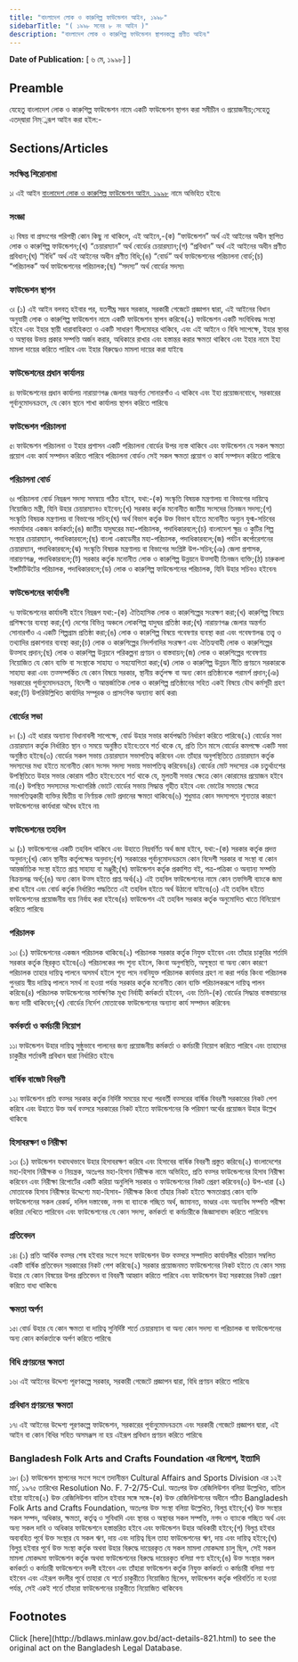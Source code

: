```yaml
---
title: "বাংলাদেশ লোক ও কারুশিল্প ফাউন্ডেশন আইন, ১৯৯৮"
sidebarTitle: "( ১৯৯৮ সনের ৮ নং আইন )"
description: "বাংলাদেশ লোক ও কারুশিল্প ফাউন্ডেশন স্থাপনকল্পে প্রণীত আইন৷"
---
```


**Date of Publication:** [ ৬ মে, ১৯৯৮] ]

## Preamble

যেহেতু বাংলাদেশ লোক ও কারুশিল্প ফাউন্ডেশন নামে একটি ফাউন্ডেশন স্থাপন করা সমীচীন ও প্রয়োজনীয়;সেহেতু এতদ্‌দ্বারা নিম্্নরূপ আইন করা হইল:-

## Sections/Articles

### সংক্ষিপ্ত শিরোনামা

১৷ এই আইন [বাংলাদেশ লোক ও কারুশিল্প ফাউন্ডেশন আইন, ১৯৯৮](/act-821.html "বাংলাদেশ লোক ও কারুশিল্প ফাউন্ডেশন আইন, ১৯৯৮") নামে অভিহিত হইবে৷

### সংজ্ঞা

২৷ বিষয় বা প্রসংগের পরিপন্থী কোন কিছু না থাকিলে, এই আইনে,-(ক) “ফাউন্ডেশন” অর্থ এই আইনের অধীন স্থাপিত লোক ও কারুশিল্প ফাউন্ডেশন;(খ) “চেয়ারম্যান” অর্থ বোর্ডের চেয়ারম্যান;(গ) “প্রবিধান” অর্থ এই আইনের অধীন প্রণীত প্রবিধান;(ঘ) “বিধি” অর্থ এই আইনের অধীন প্রণীত বিধি;(ঙ) “বোর্ড” অর্থ ফাউন্ডেশনের পরিচালনা বোর্ড;(চ) “পরিচালক” অর্থ ফাউন্ডেশনের পরিচালক;(ছ) “সদস্য” অর্থ বোর্ডের সদস্য৷

### ফাউন্ডেশন স্থাপন

৩৷ (১) এই আইন বলবত্ হইবার পর, যতশীঘ্র সম্ভব সরকার, সরকারী গেজেটে প্রজ্ঞাপন দ্বারা, এই আইনের বিধান অনুযায়ী লোক ও কারুশিল্প ফাউন্ডেশন নামে একটি ফাউন্ডেশন স্থাপন করিবে৷(২) ফাউন্ডেশন একটি সংবিধিবদ্ধ সংস্থা হইবে এবং ইহার স্থায়ী ধারাবাহিকতা ও একটি সাধারণ সীলমোহর থাকিবে, এবং এই আইনে ও বিধি সাপেক্ষে, ইহার স্থাবর ও অস্থাবর উভয় প্রকার সম্পত্তি অর্জন করার, অধিকারে রাখার এবং হস্তান্তর করার ক্ষমতা থাকিবে এবং ইহার নামে ইহা মামলা দায়ের করিতে পারিবে এবং ইহার বিরুদ্ধেও মামলা দায়ের করা যাইবে৷

### ফাউন্ডেশনের প্রধান কার্যালয়

৪৷ ফাউন্ডেশনের প্রধান কার্যালয় নারায়াণগঞ্জ জেলার অন্তর্গত সোনারগাঁও এ থাকিবে এবং ইহা প্রয়োজনবোধে, সরকারের পূর্বানুমোদনক্রমে, যে কোন স্থানে শাখা কার্যালয় স্থাপন করিতে পারিবে৷

### ফাউন্ডেশন পরিচালনা

৫৷ ফাউন্ডেশন পরিচালনা ও ইহার প্রশাসন একটি পরিচালনা বোর্ডের উপর ন্যস্ত থাকিবে এবং ফাউন্ডেশন যে সকল ক্ষমতা প্রয়োগ এবং কার্য সম্পাদন করিতে পারিবে পরিচালনা বোর্ডও সেই সকল ক্ষমতা প্রয়োগ ও কার্য সম্পাদন করিতে পারিবে৷

### পরিচালনা বোর্ড

৬৷ পরিচালনা বোর্ড নিম্নরূপ সদস্য সমন্বয়ে গঠিত হইবে, যথা:-(ক) সংস্কৃতি বিষয়ক মন্ত্রণালয় বা বিভাগের দায়িত্বে নিয়োজিত মন্ত্রী, যিনি উহার চেয়ারম্যানও হইবেন;(খ) সরকার কর্তৃক মনোনীত জাতীয় সংসদের তিনজন সদস্য;(গ) সংস্কৃতি বিষয়ক মন্ত্রণালয় বা বিভাগের সচিব;(ঘ) অর্থ বিভাগ কর্তৃক উক্ত বিভাগ হইতে মনোনীত অন্যুন যুগ্ম-সচিবের পদমর্যাদার একজন কর্মকর্তা;(ঙ) জাতীয় যাদুঘরের মহা-পরিচালক, পদাধিকারবলে;(চ) বাংলাদেশ ক্ষুদ্র ও কুটির শিল্প সংস্থার চেয়ারম্যান, পদাধিকারবলে;(ছ) বাংলা একাডেমীর মহা-পরিচালক, পদাধিকারবলে;(জ) পর্যটন কর্পোরেশনের চেয়ারম্যান, পদাধিকারবলে;(ঝ) সংস্কৃতি বিষয়ক মন্ত্রণালয় বা বিভাগের সংশ্লিষ্ট উপ-সচিব;(ঞ) জেলা প্রশাসক, নারায়ণগঞ্জ, পদাধিকারবলে;(ট) সরকার কর্তৃক মনোনীত লোক ও কারুশিল্প উন্নয়নে উত্সাহী তিনজন ব্যক্তি;(ঠ) চারুকলা ইন্সটিটিউটের পরিচালক, পদাধিকারবলে;(ড) লোক ও কারুশিল্প ফাউন্ডেশনের পরিচালক, যিনি উহার সচিবও হইবেন৷

### ফাউন্ডেশনের কার্যাবলী

৭৷ ফাউন্ডেশনের কার্যাবলী হইবে নিম্নরূপ যথা:-(ক) ঐতিহাসিক লোক ও কারুশিল্পের সংরক্ষণ করা;(খ) কারুশিল্প বিষয়ে প্রশিক্ষণের ব্যবস্থা করা;(গ) দেশের বিভিন্ন অঞ্চলে লোকশিল্প যাদুঘর প্রতিষ্ঠা করা;(ঘ) নারায়ণগঞ্জ জেলার অন্তর্গত সোনারগাঁও এ একটি শিল্পগ্রাম প্রতিষ্ঠা করা;(ঙ) লোক ও কারুশিল্প বিষয়ে গবেষণার ব্যবস্থা করা এবং গবেষণালব্ধ তত্ত্ব ও তথ্যাদির প্রকাশনার ব্যবস্থা করা;(চ) লোক ও কারুশিল্পের নিদর্শনাদির সংরক্ষণ এবং ঐতিহ্যবাহী লোক ও কারুশিল্পের উত্সাহ প্রদান;(ছ) লোক ও কারুশিল্প উন্নয়নে পরিকল্পনা প্রণয়ন ও বাস্তবায়ন;(জ) লোক ও কারুশিল্পের গবেষণায় নিয়োজিত যে কোন ব্যক্তি বা সংস্থাকে সাহায্য ও সহযোগিতা করা;(ঝ) লোক ও কারুশিল্প উন্নয়ন নীতি প্রণয়নে সরকারকে সাহায্য করা এবং তত্সম্পর্কিত যে কোন বিষয়ে সরকার, স্থানীয় কর্তৃপক্ষ বা অন্য কোন প্রতিষ্ঠানকে পরামর্শ প্রদান;(ঞ) সরকারের পূর্বানুমোদনক্রমে, বিদেশী ও আন্তর্জাতিক লোক ও কারুশিল্প প্রতিষ্ঠানের সহিত একই বিষয়ে যৌথ কর্মসূচী গ্রহণ করা;(ট) উপরিউল্লিখিত কার্যাদির সম্পূরক ও প্রাসংগিক অন্যান্য কার্য করা৷

### বোর্ডের সভা

৮৷ (১) এই ধারার অন্যান্য বিধানাবলী সাপেক্ষে, বোর্ড উহার সভার কার্যপদ্ধতি নির্ধারণ করিতে পারিবে৷(২) বোর্ডের সভা চেয়ারম্যান কর্তৃক নির্ধারিত স্থান ও সময়ে অনুষ্ঠিত হইবে:তবে শর্ত থাকে যে, প্রতি তিন মাসে বোর্ডের কমপক্ষে একটি সভা অনুষ্ঠিত হইবে৷(৩) বোর্ডের সকল সভায় চেয়ারম্যান সভাপতিত্ব করিবেন এবং তাঁহার অনুপস্থিতিতে চেয়ারম্যান কর্তৃক সদস্যদের মধ্য হইতে মনোনীত কোন সংসদ সদস্য সভায় সভাপতিত্ব করিবেন৷(৪) বোর্ডের মোট সদস্যের এক চতুর্থাংশের উপস্থিতিতে উহার সভার কোরাম গঠিত হইবে:তবে শর্ত থাকে যে, মুলতবী সভার ক্ষেত্রে কোন কোরামের প্রয়োজন হইবে না৷(৫) উপস্থিত সদস্যদের সংখ্যাগরিষ্ঠ ভোটে বোর্ডের সভায় সিদ্ধান্ত গৃহীত হইবে এবং ভোটের সমতার ক্ষেত্রে সভাপতিত্বকারী ব্যক্তির দ্বিতীয় বা নির্ণায়ক ভোট প্রদানের ক্ষমতা থাকিবে৷(৬) শুধুমাত্র কোন সদস্যপদে শূন্যতার কারণে ফাউন্ডেশনের কার্যধারা অবৈধ হইবে না৷

### ফাউন্ডেশনের তহবিল

৯৷ (১) ফাউন্ডেশনের একটি তহবিল থাকিবে এবং উহাতে নিম্নবর্ণিত অর্থ জমা হইবে, যথা:-(ক) সরকার কর্তৃক প্রদত্ত অনুদান;(খ) কোন স্থানীয় কর্তৃপক্ষের অনুদান;(গ) সরকারের পূর্বানুমোদনক্রমে কোন বিদেশী সরকার বা সংস্থা বা কোন আন্তর্জাতিক সংস্থা হইতে প্রাপ্ত সাহায্য বা মঞ্জুরী;(ঘ) ফাউন্ডেশন কর্তৃক প্রকাশিত বই, পত্র-পত্রিকা ও অন্যান্য সম্পত্তি বিক্রয়লব্ধ অর্থ;(ঙ) অন্য কোন উত্স হইতে প্রাপ্ত অর্থ৷(২) এই তহবিল ফাউন্ডেশনের নামে কোন তফসিলী ব্যাংকে জমা রাখা হইবে এবং বোর্ড কর্তৃক নির্ধারিত পদ্ধতিতে এই তহবিল হইতে অর্থ উঠানো যাইবে৷(৩) এই তহবিল হইতে ফাউন্ডেশনের প্রয়োজনীয় ব্যয় নির্বাহ করা হইবে৷(৪) ফাউন্ডেশন এই তহবিল সরকার কর্তৃক অনুমোদিত খাতে বিনিয়োগ করিতে পারিবে৷

### পরিচালক

১০৷ (১) ফাউন্ডেশনের একজন পরিচালক থাকিবে৷(২) পরিচালক সরকার কর্তৃক নিযুক্ত হইবেন এবং তাঁহার চাকুরির শর্তাদি সরকার কর্তৃক স্থিরকৃত হইবে৷(৩) পরিচালকের পদ শূন্য হইলে, কিংবা অনুপস্থিতি, অসুস্থতা বা অন্য কোন কারণে পরিচালক তাহার দায়িত্ব পালনে অসমর্থ হইলে শূন্য পদে নবনিযুক্ত পরিচালক কার্যভার গ্রহণ না করা পর্যন্ত কিংবা পরিচালক পুনরায় স্বীয় দায়িত্ব পালনে সমর্থ না হওয়া পর্যন্ত সরকার কর্তৃক মনোনীত কোন ব্যক্তি পরিচালকরূপে দায়িত্ব পালন করিবে৷(৪) পরিচালক ফাউন্ডেশনের সার্বক্ষণিক মূখ্য নির্বাহী কর্মকর্তা হইবেন, এবং তিনি-(ক) বোর্ডের সিদ্ধান্ত বাস্তবায়নের জন্য দায়ী থাকিবেন;(খ) বোর্ডের নির্দেশ মোতাবেক ফাউন্ডেশনের অন্যান্য কার্য সম্পাদন করিবেন৷

### কর্মকর্তা ও কর্মচারী নিয়োগ

১১৷ ফাউন্ডেশন উহার দায়িত্ব সুষ্ঠুভাবে পালনের জন্য প্রয়োজনীয় কর্মকর্তা ও কর্মচারী নিয়োগ করিতে পারিবে এবং তাহাদের চাকুরীর শর্তাবলী প্রবিধান দ্বারা নির্ধারিত হইবে৷

### বার্ষিক বাজেট বিবরণী

১২৷ ফাউন্ডেশন প্রতি বত্সর সরকার কর্তৃক নির্দিষ্ট সময়ের মধ্যে পরবর্তী বত্সরের বার্ষিক বিবরণী সরকারের নিকট পেশ করিবে এবং উহাতে উক্ত অর্থ বত্সরে সরকারের নিকট হইতে ফাউন্ডেশনের কি পরিমাণ অর্থের প্রয়োজন উহার উল্লেখ থাকিবে৷

### হিসাবরক্ষণ ও নিরীক্ষা

১৩৷ (১) ফাউন্ডেশন যথাযথভাবে উহার হিসাবরক্ষণ করিবে এবং হিসাবের বার্ষিক বিবরণী প্রস্তুত করিবে৷(২) বাংলাদেশের মহা-হিসাব নিরীক্ষক ও নিয়ন্ত্রক, অতঃপর মহা-হিসাব নিরীক্ষক নামে অভিহিত, প্রতি বত্সর ফাউন্ডেশনের হিসাব নিরীক্ষা করিবেন এবং নিরীক্ষা রিপোর্টের একটি করিয়া অনুলিপি সরকার ও ফাউন্ডেশনের নিকট প্রেরণ করিবেন৷(৩) উপ-ধারা (২) মোতাবেক হিসাব নিরীক্ষার উদ্দেশ্যে মহা-হিসাব- নিরীক্ষক কিংবা তাঁহার নিকট হইতে ক্ষমতাপ্রাপ্ত কোন ব্যক্তি ফাউন্ডেশনের সকল রেকর্ড, দলিল দস্তাবেজ, নগদ বা ব্যাংকে গচ্ছিত অর্থ, জামানত, ভাণ্ডার এবং অন্যবিধ সম্পত্তি পরীক্ষা করিয়া দেখিতে পারিবেন এবং ফাউন্ডেশনের যে কোন সদস্য, কর্মকর্তা বা কর্মচারীকে জিজ্ঞাসাবাদ করিতে পারিবেন৷

### প্রতিবেদন

১৪৷ (১) প্রতি আর্থিক বত্সর শেষ হইবার সংগে সংগে ফাউন্ডেশন উক্ত বত্সরে সম্পাদিত কার্যাবলীর খতিয়ান সম্বলিত একটি বার্ষিক প্রতিবেদন সরকারের নিকট পেশ করিবে৷(২) সরকার প্রয়োজনমত ফাউন্ডেশনের নিকট হইতে যে কোন সময় উহার যে কোন বিষয়ের উপর প্রতিবেদন বা বিবরণী আহ্বান করিতে পারিবে এবং ফাউন্ডেশন উহা সরকারের নিকট প্রেরণ করিতে বাধ্য থাকিবে৷

### ক্ষমতা অর্পণ

১৫৷ বোর্ড উহার যে কোন ক্ষমতা বা দায়িত্ব সুনির্দিষ্ট শর্তে চেয়ারম্যান বা অন্য কোন সদস্য বা পরিচালক বা ফাউন্ডেশনের অন্য কোন কর্মকর্তাকে অর্পণ করিতে পারিবে৷

### বিধি প্রণয়নের ক্ষমতা

১৬৷ এই আইনের উদ্দেশ্য পূরণকল্পে সরকার, সরকারী গেজেটে প্রজ্ঞাপন দ্বারা, বিধি প্রণয়ন করিতে পারিবে৷

### প্রবিধান প্রণয়নের ক্ষমতা

১৭৷ এই আইনের উদ্দেশ্য পূরণকল্পে ফাউন্ডেশন, সরকারের পূর্বানুমোদনক্রমে এবং সরকারী গেজেটে প্রজ্ঞাপন দ্বারা, এই আইন বা কোন বিধির সহিত অসমঞ্জস না হয় এইরূপ প্রবিধান প্রণয়ন করিতে পারিবে৷

### Bangladesh Folk Arts and Crafts Foundation এর বিলোপ, ইত্যাদি

১৮৷ (১) ফাউন্ডেশন স্থাপনের সংগে সংগে তদানীন্তন Cultural Affairs and Sports Division এর ১২ই মার্চ, ১৯৭৫ তারিখের Resolution No. F. 7-2/75-Cul. অতঃপর উক্ত রেজিলিউশন বলিয়া উল্লেখিত, বাতিল হইয়া যাইবে৷(২) উক্ত রেজিলিউশন বাতিল হইবার সঙ্গে সঙ্গে-(ক) উক্ত রেজিলিউশনের অধীনে গঠিত Bangladesh Folk Arts and Crafts Foundation, অতঃপর উক্ত সংস্থা বলিয়া উল্লেখিত, বিলুপ্ত হইবে;(খ) উক্ত সংস্থার সকল সম্পদ, অধিকার, ক্ষমতা, কর্তৃত্ব ও সুবিধাদি এবং স্থাবর ও অস্থাবর সকল সম্পত্তি, নগদ ও ব্যাংকে গচ্ছিত অর্থ এবং অন্য সকল দাবি ও অধিকার ফাউন্ডেশনে হস্তান্তরিত হইবে এবং ফাউন্ডেশন উহার অধিকারী হইবে;(গ) বিলুপ্ত হইবার অব্যবহিত পূর্বে উক্ত সংস্থার যে সকল ঋণ, দায় এবং দায়িত্ব ছিল তাহা ফাউন্ডেশনের ঋণ, দায় এবং দায়িত্ব হইবে;(ঘ) বিলুপ্ত হইবার পূর্বে উক্ত সংস্থা কর্তৃক অথবা উহার বিরুদ্ধে দায়েরকৃত যে সকল মামলা মোকদ্দমা চালু ছিল, সেই সকল মামলা মোকদ্দমা ফাউন্ডেশন কর্তৃক অথবা ফাউন্ডেশনের বিরুদ্ধে দায়েরকৃত বলিয়া গণ্য হইবে;(ঙ) উক্ত সংস্থার সকল কর্মকর্তা ও কর্মচারী ফাউন্ডেশনে বদলী হইবেন এবং তাঁহারা ফাউন্ডেশন কর্তৃক নিযুক্ত কর্মকর্তা ও কর্মচারী বলিয়া গণ্য হইবেন এবং এইরূপ বদলীর পূর্বে তাহারা যে শর্তে চাকুরীতে নিয়োজিত ছিলেন, ফাউন্ডেশন কর্তৃক পরিবর্তিত না হওয়া পর্যন্ত, সেই একই শর্তে তাঁহারা ফাউন্ডেশনের চাকুরীতে নিয়োজিত থাকিবেন৷

## Footnotes

<Note>
  Click [here](http://bdlaws.minlaw.gov.bd/act-details-821.html) to see the original act on the Bangladesh Legal Database.
</Note>
